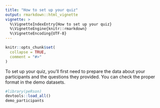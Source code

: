 ```yaml
---
title: "How to set up your quiz"
output: rmarkdown::html_vignette
vignette: >
  %\VignetteIndexEntry{How to set up your quiz}
  %\VignetteEngine{knitr::rmarkdown}
  %\VignetteEncoding{UTF-8}
---
```


```r
knitr::opts_chunk$set(
  collapse = TRUE,
  comment = "#>"
)
```
To set up your quiz, you'll first need to prepare the data about your participants and the questions they provided. You can check the proper format in the demo datasets.
```r
#library(peRson)
devtools::load_all()
demo_participants
```
